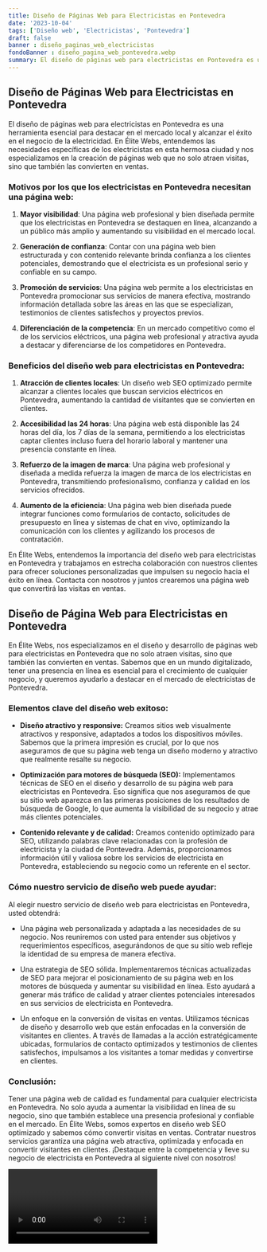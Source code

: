 ```yaml
---
title: Diseño de Páginas Web para Electricistas en Pontevedra
date: '2023-10-04'
tags: ['Diseño web', 'Electricistas', 'Pontevedra']
draft: false
banner : diseño_paginas_web_electricistas
fondoBanner : diseño_pagina_web_pontevedra.webp
summary: El diseño de páginas web para electricistas en Pontevedra es una herramienta esencial para destacar en el mercado local y alcanzar el éxito en el negocio de la electricidad. En Élite Webs, entendemos las necesidades específicas de los electricistas en esta hermosa ciudad y nos especializamos en la creación de páginas web que no solo atraen visitas, sino que también las convierten en ventas.
---
```


## Diseño de Páginas Web para Electricistas en Pontevedra

El diseño de páginas web para electricistas en Pontevedra es una herramienta esencial para destacar en el mercado local y alcanzar el éxito en el negocio de la electricidad. En Élite Webs, entendemos las necesidades específicas de los electricistas en esta hermosa ciudad y nos especializamos en la creación de páginas web que no solo atraen visitas, sino que también las convierten en ventas.

### Motivos por los que los electricistas en Pontevedra necesitan una página web:

1. **Mayor visibilidad**: Una página web profesional y bien diseñada permite que los electricistas en Pontevedra se destaquen en línea, alcanzando a un público más amplio y aumentando su visibilidad en el mercado local.

2. **Generación de confianza**: Contar con una página web bien estructurada y con contenido relevante brinda confianza a los clientes potenciales, demostrando que el electricista es un profesional serio y confiable en su campo.

3. **Promoción de servicios**: Una página web permite a los electricistas en Pontevedra promocionar sus servicios de manera efectiva, mostrando información detallada sobre las áreas en las que se especializan, testimonios de clientes satisfechos y proyectos previos.

4. **Diferenciación de la competencia**: En un mercado competitivo como el de los servicios eléctricos, una página web profesional y atractiva ayuda a destacar y diferenciarse de los competidores en Pontevedra.

### Beneficios del diseño web para electricistas en Pontevedra:

1. **Atracción de clientes locales**: Un diseño web SEO optimizado permite alcanzar a clientes locales que buscan servicios eléctricos en Pontevedra, aumentando la cantidad de visitantes que se convierten en clientes.

2. **Accesibilidad las 24 horas**: Una página web está disponible las 24 horas del día, los 7 días de la semana, permitiendo a los electricistas captar clientes incluso fuera del horario laboral y mantener una presencia constante en línea.

3. **Refuerzo de la imagen de marca**: Una página web profesional y diseñada a medida refuerza la imagen de marca de los electricistas en Pontevedra, transmitiendo profesionalismo, confianza y calidad en los servicios ofrecidos.

4. **Aumento de la eficiencia**: Una página web bien diseñada puede integrar funciones como formularios de contacto, solicitudes de presupuesto en línea y sistemas de chat en vivo, optimizando la comunicación con los clientes y agilizando los procesos de contratación.

En Élite Webs, entendemos la importancia del diseño web para electricistas en Pontevedra y trabajamos en estrecha colaboración con nuestros clientes para ofrecer soluciones personalizadas que impulsen su negocio hacia el éxito en línea. Contacta con nosotros y juntos crearemos una página web que convertirá las visitas en ventas.

<GifSeo />

<Cta />

## Diseño de Página Web para Electricistas en Pontevedra

En Élite Webs, nos especializamos en el diseño y desarrollo de páginas web para electricistas en Pontevedra que no solo atraen visitas, sino que también las convierten en ventas. Sabemos que en un mundo digitalizado, tener una presencia en línea es esencial para el crecimiento de cualquier negocio, y queremos ayudarlo a destacar en el mercado de electricistas de Pontevedra.

### Elementos clave del diseño web exitoso:

- **Diseño atractivo y responsive:** Creamos sitios web visualmente atractivos y responsive, adaptados a todos los dispositivos móviles. Sabemos que la primera impresión es crucial, por lo que nos aseguramos de que su página web tenga un diseño moderno y atractivo que realmente resalte su negocio.

- **Optimización para motores de búsqueda (SEO):** Implementamos técnicas de SEO en el diseño y desarrollo de su página web para electricistas en Pontevedra. Eso significa que nos aseguramos de que su sitio web aparezca en las primeras posiciones de los resultados de búsqueda de Google, lo que aumenta la visibilidad de su negocio y atrae más clientes potenciales.

- **Contenido relevante y de calidad:** Creamos contenido optimizado para SEO, utilizando palabras clave relacionadas con la profesión de electricista y la ciudad de Pontevedra. Además, proporcionamos información útil y valiosa sobre los servicios de electricista en Pontevedra, estableciendo su negocio como un referente en el sector.

### Cómo nuestro servicio de diseño web puede ayudar:

Al elegir nuestro servicio de diseño web para electricistas en Pontevedra, usted obtendrá:

- Una página web personalizada y adaptada a las necesidades de su negocio. Nos reuniremos con usted para entender sus objetivos y requerimientos específicos, asegurándonos de que su sitio web refleje la identidad de su empresa de manera efectiva.

- Una estrategia de SEO sólida. Implementaremos técnicas actualizadas de SEO para mejorar el posicionamiento de su página web en los motores de búsqueda y aumentar su visibilidad en línea. Esto ayudará a generar más tráfico de calidad y atraer clientes potenciales interesados en sus servicios de electricista en Pontevedra.

- Un enfoque en la conversión de visitas en ventas. Utilizamos técnicas de diseño y desarrollo web que están enfocadas en la conversión de visitantes en clientes. A través de llamadas a la acción estratégicamente ubicadas, formularios de contacto optimizados y testimonios de clientes satisfechos, impulsamos a los visitantes a tomar medidas y convertirse en clientes.

### Conclusión:

Tener una página web de calidad es fundamental para cualquier electricista en Pontevedra. No solo ayuda a aumentar la visibilidad en línea de su negocio, sino que también establece una presencia profesional y confiable en el mercado. En Élite Webs, somos expertos en diseño web SEO optimizado y sabemos cómo convertir visitas en ventas. Contratar nuestros servicios garantiza una página web atractiva, optimizada y enfocada en convertir visitantes en clientes. ¡Destaque entre la competencia y lleve su negocio de electricista en Pontevedra al siguiente nivel con nosotros!

<Video />

<CtaBot job='Electricistas' city='Pontevedra'/>

<Gmaps query='Pontevedra+españa+maps' />